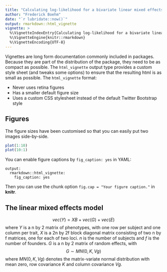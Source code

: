 ```yaml
---
title: "Calculating log-likelihood for a bivariate linear mixed effects model"
author: "Frederick Boehm"
date: "`r lubridate::now()`"
output: rmarkdown::html_vignette
vignette: >
  %\VignetteIndexEntry{Calculating log-likelihood for a bivariate linear mixed effects model}
  %\VignetteEngine{knitr::rmarkdown}
  %\VignetteEncoding{UTF-8}
---
```


Vignettes are long form documentation commonly included in packages. Because they are part of the distribution of the package, they need to be as compact as possible. The `html_vignette` output type provides a custom style sheet (and tweaks some options) to ensure that the resulting html is as small as possible. The `html_vignette` format:

- Never uses retina figures
- Has a smaller default figure size
- Uses a custom CSS stylesheet instead of the default Twitter Bootstrap style


## Figures

The figure sizes have been customised so that you can easily put two images side-by-side. 

```r
plot(1:10)
plot(10:1)
```

You can enable figure captions by `fig_caption: yes` in YAML:

    output:
      rmarkdown::html_vignette:
        fig_caption: yes

Then you can use the chunk option `fig.cap = "Your figure caption."` in **knitr**.

## The linear mixed effects model

$$ vec(Y) = XB + vec(G) + vec(E)$$ where $Y$ is a n by 2 matrix of phenotypes, with one row per subject and one column per trait, $X$ is a 2n by 2f block diagonal matrix consisting of two n by f matrices, one for each of two loci. $n$ is the number of subjects and $f$ is the number of founders. $G$ is a n by 2 matrix of random effects, with $$G \sim MN(0, K, Vg)$$ where $MN(0, K, Vg)$ denotes the matrix-variate normal distribution with mean zero, row covariance $K$ and column covariance $Vg$. 


